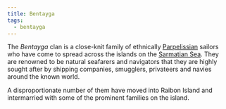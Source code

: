 ```yaml
---
title: Bentayga
tags:
  - bentayga
---
```



The *Bentayga* clan is a close-knit family of ethnically
[Parpelissian](../../ethnicities/parpelissian.mdx) sailors who have come to
spread across the islands on the
[Sarmatian Sea](../../locations/sarmatian-sea.mdx). They are renowned to be
natural seafarers and navigators that they are highly sought after by shipping
companies, smugglers, privateers and navies around the known world.

A disproportionate number of them have moved into Raibon Island and intermarried
with some of the prominent families on the island.

<FamilyTree asset={FamilyMap} alt="Bentayga Family Map" client:load />

